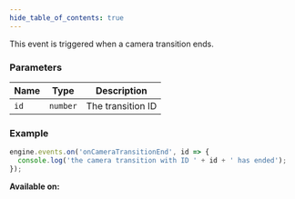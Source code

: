 ```yaml
---
hide_table_of_contents: true
---
```



This event is triggered when a camera transition ends.

### Parameters

| Name | Type     | Description       |
| ---- | -------- | ----------------- |
| `id` | `number` | The transition ID |

### Example

```js
engine.events.on('onCameraTransitionEnd', id => {
  console.log('the camera transition with ID ' + id + ' has ended');
});
```

**Available on:** <ClientTag />
